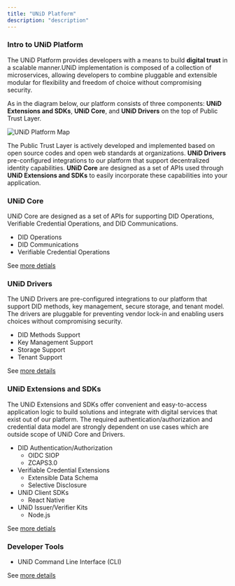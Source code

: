 ```yaml
---
title: "UNiD Platform"
description: "description"
---
```


### Intro to UNiD Platform

The UNiD Platform provides developers with a means to build **digital trust** in a scalable manner.UNiD implementation is composed of a collection of microservices, allowing developers to combine pluggable and extensible modular for flexibility and freedom of choice without compromising security.

As in the diagram below, our platform consists of three components: **UNiD Extensions and SDKs**, **UNiD Core**, and **UNiD Drivers** on the top of Public Trust Layer.

![UNiD Platform Map](./assets/unid-platform-map-2.png)

The Public Trust Layer is actively developed and implemented based on open source codes and open web standards at organizations. **UNiD Drivers** pre-configured integrations to our platform that support decentralized identity capabilities. **UNiD Core** are designed as a set of APIs used through **UNiD Extensions and SDKs** to easily incorporate these capabilities into your application.

### UNiD Core

UNiD Core are designed as a set of APIs for supporting DID Operations, Verifiable Credential Operations, and DID Communications.

- DID Operations
- DID Communications
- Verifiable Credential Operations

See [more detials](/unid/1-core)

### UNiD Drivers

The UNiD Drivers are pre-configured integrations to our platform that support DID methods, key management, secure storage, and tenant model. The drivers are pluggable for preventing vendor lock-in and enabling users choices without compromising security.

- DID Methods Support
- Key Management Support
- Storage Support
- Tenant Support

See [more details](/unid/2-drivers)



### UNiD Extensions and SDKs

The UNiD Extensions and SDKs offer convenient and easy-to-access application logic to build solutions and integrate with digital services that exist out of our platform. The required authentication/authorization and credential data model are strongly dependent on use cases which are outside scope of UNiD Core and Drivers.

- DID Authentication/Authorization
    - OIDC SIOP
    - ZCAPS3.0
- Verifiable Credential Extensions
    - Extensible Data Schema
    - Selective Disclosure
- UNiD Client SDKs
    - React Native
- UNiD Issuer/Verifier Kits
    - Node.js

See [more detials](/unid/3-extensions)

### Developer Tools

- UNiD Command Line Interface (CLI)

See [more details](/unid/4-developer-tools)
